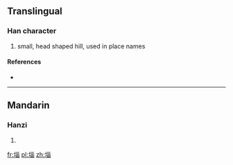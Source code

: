 {{also|垴}}
==Translingual==

===Han character===
{{Han char|rn=32|rad=土|as=09|sn=12|four=|canj=土女女田 (GVVW)}}

# small, head shaped hill, used in place names

====References====
* {{Han ref|kx=0234.271|hdz=10469.150|uh=5816|ud=22550}}

----

==Mandarin==

===Hanzi===
{{cmn-hanzi|sim=垴|pin=[[bǔ]] ([[bu3]]), [[nǎo]] ([[nao3]]), [[pù]] ([[pu4]])|wg=pu<sup>3</sup>, nao<sup>3</sup>, p'u<sup>4</sup>}}

# {{defn|lang=cmn|sort=土09}}

[[fr:堖]]
[[pl:堖]]
[[zh:堖]]